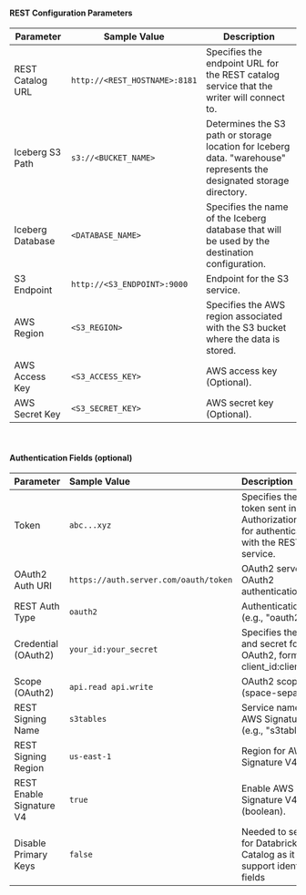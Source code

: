#### REST Configuration Parameters 

| Parameter        | Sample Value                             | Description                                                                                                           |
|------------------|------------------------------------------|-----------------------------------------------------------------------------------------------------------------------|
| REST Catalog URL | `http://<REST_HOSTNAME>:8181`         | Specifies the endpoint URL for the REST catalog service that the writer will connect to.                              |
| Iceberg S3 Path  | `s3://<BUCKET_NAME>`                                | Determines the S3 path or storage location for Iceberg data. "warehouse" represents the designated storage directory. |
| Iceberg Database | `<DATABASE_NAME>`                          | Specifies the name of the Iceberg database that will be used by the destination configuration.                        |
| S3 Endpoint      | `http://<S3_ENDPOINT>:9000`         | Endpoint for the S3 service.                                                                     |
| AWS Region       | `<S3_REGION>`                                | Specifies the AWS region associated with the S3 bucket where the data is stored.                                      |
| AWS Access Key   | `<S3_ACCESS_KEY>`                                    | AWS access key (Optional).                                                                      |
| AWS Secret Key   | `<S3_SECRET_KEY>`                         | AWS secret key (Optional).                                                                   |


<br/>


#### Authentication Fields (optional)

| Parameter                | Sample Value                        | Description                                                                                                   |
|:-------------------------|:------------------------------------|:--------------------------------------------------------------------------------------------------------------|
| Token                    | `abc...xyz`                           | Specifies the Bearer token sent in the Authorization header for authenticating with the REST catalog service. |
| OAuth2 Auth URI          | `https://auth.server.com/oauth/token` | OAuth2 server URI for OAuth2 authentication.                                                                  |
| REST Auth Type           | `oauth2`                              | Authentication type (e.g., "oauth2").                                                                         |
| Credential (OAuth2)      | `your_id:your_secret`                 | Specifies the client ID and secret for OAuth2, formatted as client_id:client_secret.                          |
| Scope (OAuth2)           | `api.read api.write`                  | OAuth2 scopes (space-separated).                                                                              |
| REST Signing Name        | `s3tables`                            | Service name for AWS Signature V4 (e.g., "s3tables").                                                         |
| REST Signing Region      | `us-east-1`                           | Region for AWS Signature V4 signing.                                                                          |
| REST Enable Signature V4 | `true`                              | Enable AWS Signature V4 signing (boolean).                                                                    |
| Disable Primary Keys     | `false`                             | Needed to set `true` for Databricks Unity Catalog as it doesn't support identifier fields                     |

